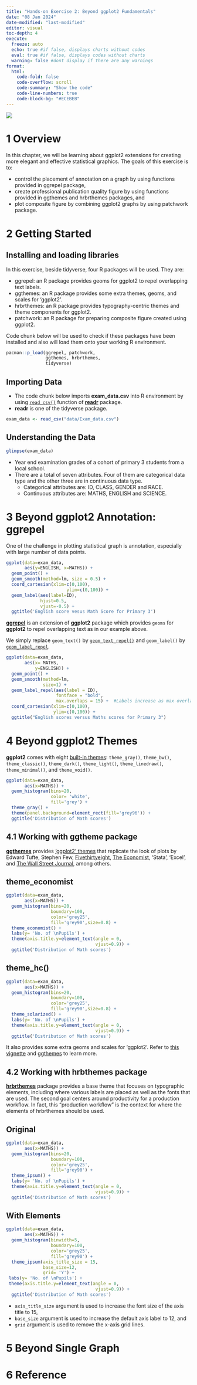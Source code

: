 ```yaml
---
title: "Hands-on Exercise 2: Beyond ggplot2 Fundamentals"
date: "08 Jan 2024"
date-modified: "last-modified"
editor: visual
toc-depth: 4
execute:
  freeze: auto
  echo: true #if false, displays charts without codes
  eval: true #if false, displays codes without charts
  warning: false #dont display if there are any warnings
format: 
  html:
    code-fold: false
    code-overflow: scroll
    code-summary: "Show the code"
    code-line-numbers: true
    code-block-bg: "#ECEBEB"
---
```


![](Images/placeholder.PNG){fig-align="center"}

# 1 Overview

In this chapter, we will be learning about ggplot2 extensions for creating more elegant and effective statistical graphics. The goals of this exercise is to:

-   control the placement of annotation on a graph by using functions provided in ggrepel package,
-   create professional publication quality figure by using functions provided in ggthemes and hrbrthemes packages, and
-   plot composite figure by combining ggplot2 graphs by using patchwork package.

# 2 Getting Started

::: panel-tabset
## Installing and loading libraries

In this exercise, beside tidyverse, four R packages will be used. They are:

-   ggrepel: an R package provides geoms for ggplot2 to repel overlapping text labels.
-   ggthemes: an R package provides some extra themes, geoms, and scales for 'ggplot2'.
-   hrbrthemes: an R package provides typography-centric themes and theme components for ggplot2.
-   patchwork: an R package for preparing composite figure created using ggplot2.

Code chunk below will be used to check if these packages have been installed and also will load them onto your working R environment.

```r
pacman::p_load(ggrepel, patchwork, 
               ggthemes, hrbrthemes,
               tidyverse) 
```

## Importing Data

-   The code chunk below imports **exam_data.csv** into R environment by using [`read_csv()`](https://readr.tidyverse.org/reference/read_delim.html) function of [**readr**](https://readr.tidyverse.org/) package.
-   **readr** is one of the tidyverse package.

```r
exam_data <- read_csv("data/Exam_data.csv")
```

## Understanding the Data

```r
glimpse(exam_data)
```

-   Year end examination grades of a cohort of primary 3 students from a local school.
-   There are a total of seven attributes. Four of them are categorical data type and the other three are in continuous data type.
    -   Categorical attributes are: ID, CLASS, GENDER and RACE.
    -   Continuous attributes are: MATHS, ENGLISH and SCIENCE.

:::

# 3 Beyond ggplot2 Annotation: ggrepel

One of the challenge in plotting statistical graph is annotation, especially with large number of data points.


```r
ggplot(data=exam_data,
       aes(y=ENGLISH, x=MATHS)) + 
  geom_point() +
  geom_smooth(method=lm, size = 0.5) +
  coord_cartesian(xlim=c(0,100),
                       ylim=c(0,100)) +
  geom_label(aes(label=ID),
             hjust=0.5,
             vjust=-0.5) +
  ggtitle('English score vesus Math Score for Primary 3')
```

[**ggrepel**](https://ggrepel.slowkow.com/) is an extension of **ggplot2** package which provides `geoms` for **ggplot2** to repel overlapping text as in our example above.

We simply replace `geom_text()` by [`geom_text_repel()`](https://ggrepel.slowkow.com/reference/geom_text_repel.html) and `geom_label()` by [`geom_label_repel`](https://ggrepel.slowkow.com/reference/geom_text_repel.html).


```r
ggplot(data=exam_data, 
       aes(x= MATHS, 
           y=ENGLISH)) +
  geom_point() +
  geom_smooth(method=lm, 
              size=1) +  
  geom_label_repel(aes(label = ID), 
                   fontface = "bold", 
                   max.overlaps = 15) +  #Labels increase as max overlaps increase
  coord_cartesian(xlim=c(0,100),
                  ylim=c(0,100)) +
  ggtitle("English scores versus Maths scores for Primary 3")
```

# 4 Beyond ggplot2 Themes

**ggplot2** comes with eight [built-in themes](https://ggplot2.tidyverse.org/reference/ggtheme.html): `theme_gray()`, `theme_bw()`, `theme_classic()`, `theme_dark()`, `theme_light()`, `theme_linedraw()`, `theme_minimal()`, and `theme_void()`.

```r
ggplot(data=exam_data, 
       aes(x=MATHS)) +
  geom_histogram(bins=20, 
                 color= 'white',
                 fill='grey') +
  theme_gray() +
  theme(panel.background=element_rect(fill='grey96')) +
  ggtitle('Distribution of Math scores')
```


## 4.1 Working with ggtheme package

[**ggthemes**](https://cran.r-project.org/web/packages/ggthemes/) provides ['ggplot2' themes](https://yutannihilation.github.io/allYourFigureAreBelongToUs/ggthemes/) that replicate the look of plots by Edward Tufte, Stephen Few, [Fivethirtyeight](https://fivethirtyeight.com/), [The Economist](https://www.economist.com/graphic-detail), 'Stata', 'Excel', and [The Wall Street Journal](https://www.pinterest.com/wsjgraphics/wsj-graphics/), among others.

:::panel-tabset

## theme_economist

```r
ggplot(data=exam_data, 
       aes(x=MATHS)) +
  geom_histogram(bins=20,
                 boundary=100,
                 color='grey25',
                 fill='grey90',size=0.8) +
  theme_economist() +
  labs(y= 'No. of \nPupils') +
  theme(axis.title.y=element_text(angle = 0,
                                  vjust=0.9)) +
  ggtitle('Distribution of Math scores')
```
## theme_hc()

```r
ggplot(data=exam_data, 
       aes(x=MATHS)) +
  geom_histogram(bins=20,
                 boundary=100,
                 color='grey25',
                 fill='grey90',size=0.8) +
  theme_solarized() +
  labs(y= 'No. of \nPupils') +
  theme(axis.title.y=element_text(angle = 0,
                                  vjust=0.9)) +
  ggtitle('Distribution of Math scores')
```

:::

It also provides some extra geoms and scales for 'ggplot2'. Refer to [this vignette](https://mran.microsoft.com/snapshot/2016-12-28/web/packages/ggthemes/vignettes/ggthemes.html) and [ggthemes](https://yutannihilation.github.io/allYourFigureAreBelongToUs/ggthemes/) to learn more.

## 4.2 Working with hrbthemes package

[**hrbrthemes**](https://cinc.rud.is/web/packages/hrbrthemes/) package provides a base theme that focuses on typographic elements, including where various labels are placed as well as the fonts that are used. The second goal centers around productivity for a production workflow. In fact, this “production workflow” is the context for where the elements of hrbrthemes should be used.

:::panel-tabset

## Original

```r
ggplot(data=exam_data, 
       aes(x=MATHS)) +
  geom_histogram(bins=20,
                 boundary=100,
                 color='grey25',
                 fill='grey90') +
  theme_ipsum() +
  labs(y= 'No. of \nPupils') +
  theme(axis.title.y=element_text(angle = 0,
                                  vjust=0.9)) +
  ggtitle('Distribution of Math scores')
```

## With Elements

```r
ggplot(data=exam_data, 
       aes(x=MATHS)) +
  geom_histogram(binwidth=5,
                 boundary=100,
                 color='grey25',
                 fill='grey90') +
  theme_ipsum(axis_title_size = 15,
              base_size=12,
              grid= 'Y') +
 labs(y= 'No. of \nPupils') +
 theme(axis.title.y=element_text(angle = 0,
                                  vjust=0.9)) +
  ggtitle('Distribution of Math scores')
```

-   `axis_title_size` argument is used to increase the font size of the axis title to 15,
-   `base_size` argument is used to increase the default axis label to 12, and
-   `grid` argument is used to remove the x-axis grid lines.
:::

# 5 Beyond Single Graph



# 6 Reference